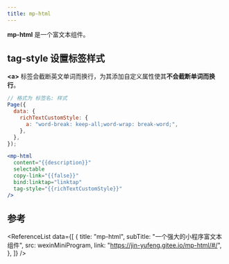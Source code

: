 ```yaml
---
title: mp-html
---
```



**mp-html** 是一个富文本组件。

## tag-style 设置标签样式

**&lt;a&gt;** 标签会截断英文单词而换行，为其添加自定义属性使其**不会截断单词而换行**。

```javascript {5}
// 格式为 标签名: 样式
Page({
  data: {
    richTextCustomStyle: {
      a: "word-break: keep-all;word-wrap: break-word;",
    },
  },
});
```

```jsx {6}
<mp-html
  content="{{description}}"
  selectable
  copy-link="{{false}}"
  bind:linktap="linktap"
  tag-style="{{richTextCustomStyle}}"
/>
```

## 参考

<ReferenceList
  data={[
    {
      title: "mp-html",
      subTitle: "一个强大的小程序富文本组件",
      src: wexinMiniProgram,
      link: "https://jin-yufeng.gitee.io/mp-html/#/",
    },
  ]}
/>
